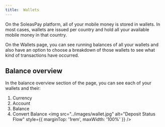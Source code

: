 ```yaml
---
title:  Wallets
---
```



<Tip>
 On the SoleasPay platform, all of your mobile money is stored in wallets. In most cases, wallets 
 are issued per country and hold all your available mobile money in that country.

On the Wallets page, you can see running balances of all your wallets and also have an option to 
choose a breakdown of those wallets to see what kind of transactions have occurred.
</Tip>

## Balance overview

In the balance overview section of the page, you can see each of your wallets and their:

1. Currency
2. Account
3. Balance
4. Convert Balance
<img src="../images/wallet.jpg" alt="Deposit Status Flow" style={{ marginTop: '1rem', maxWidth: '100%' }} />